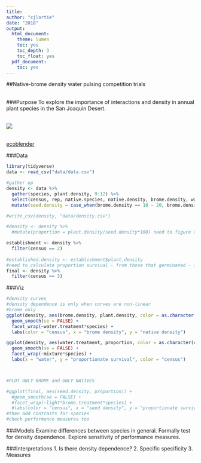 ```yaml
---
title:
author: "cjlortie"
date: "2018"
output:
  html_document:
    theme: lumen
    toc: yes
    toc_depth: 3
    toc_float: yes
  pdf_document:
    toc: yes
---
```

##Native-brome density water pulsing competition trials  
<br>

###Purpose
To explore the importance of interactions and density in annual plant species in the San Joaquin Desert.


<br>
![](./brome.jpg)

<br>
[ecoblender](http://ecoblender.org)

###Data
```r
library(tidyverse)
data <- read_csv("data/data.csv")

#gather up
density <- data %>%
  gather(species, plant.density, 9:12) %>%
  select(census, rep, native.species, native.density, brome.density, water.treatment, species, plant.density) %>%
  mutate(seed.density = case_when(brome.density == 10 ~ 20, brome.density == 0 ~ 10), mixture = case_when(brome.density == 10 ~ "mixture", brome.density == 0 ~ "monoculture"), proportion = case_when(brome.density == 10 ~ plant.density/10*100, brome.density == 0 ~ plant.density/10*100))

#write_csv(density, "data/density.csv")

#density <- density %>%
  #mutate(proportion = plant.density/seed.density*100) need to figure this out

establishment <- density %>%
  filter(census == 2)
  
#established.density <- establishment$plant.density
#need to calculate proportion survival - from those that germinated - ie plant-plant data
final <- density %>%
  filter(census == 3) 
```

###Viz  
```r
#density curves
#density dependence is only when curves are non-linear
#brome only
ggplot(density, aes(brome.density, plant.density, color = as.character(census))) +
  geom_smooth(se = FALSE) +
  facet_wrap(~water.treatment*species) +
  labs(color = "census", x = "brome density", y = "native density")

ggplot(density, aes(water.treatment, proportion, color = as.character(census))) +
  geom_smooth(se = FALSE) +
  facet_wrap(~mixture*species) +
  labs(x = "water", y = "proportionate survival", color = "census")



#PLOT ONLY BROME and ONLY NATIVES 

#ggplot(final, aes(seed.density, proportion)) +
  #geom_smooth(se = FALSE) +
  #facet_wrap(~light*brome.treatment*species) +
  #labs(color = "census", x = "seed density", y = "proportionate survival")
#then add contrasts for species
#check performance measures too
```

###Models
Examine differences between species in general.
Formally test for density dependence.
Explore sensitivity of performance measures.


###Interpretations
1. Is there density dependence?
2. Specific specificity
3. Measures
